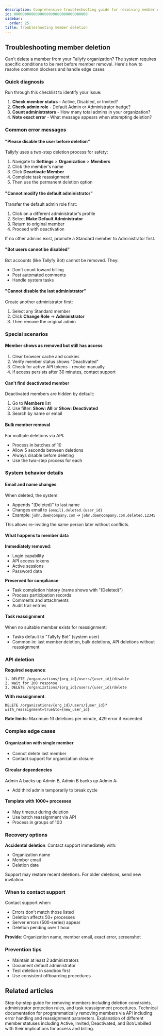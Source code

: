 ```yaml
---
description: Comprehensive troubleshooting guide for resolving member deletion issues in Tallyfy, including solutions for administrator constraints, two-step deletion requirements, and edge cases that prevent successful member removal.
id: 0000000000000000000000000000000000
sidebar:
  order: 25
title: Troubleshooting member deletion
---
```


## Troubleshooting member deletion

Can't delete a member from your Tallyfy organization? The system requires specific conditions to be met before member removal. Here's how to resolve common blockers and handle edge cases.

### Quick diagnosis

Run through this checklist to identify your issue:

1. **Check member status** - Active, Disabled, or Invited?
2. **Check admin role** - Default Admin or Administrator badge?
3. **Count administrators** - How many total admins in your organization?
4. **Note exact error** - What message appears when attempting deletion?

### Common error messages

#### "Please disable the user before deletion"

Tallyfy uses a two-step deletion process for safety:
1. Navigate to **Settings** > **Organization** > **Members**
2. Click the member's name
3. Click **Deactivate Member**
4. Complete task reassignment
5. Then use the permanent deletion option

#### "Cannot modify the default administrator"

Transfer the default admin role first:
1. Click on a different administrator's profile
2. Select **Make Default Administrator**
3. Return to original member
4. Proceed with deactivation

If no other admins exist, promote a Standard member to Administrator first.

#### "Bot users cannot be disabled"

Bot accounts (like Tallyfy Bot) cannot be removed. They:
- Don't count toward billing
- Post automated comments
- Handle system tasks

#### "Cannot disable the last administrator"

Create another administrator first:
1. Select any Standard member
2. Click **Change Role** → **Administrator**
3. Then remove the original admin

### Special scenarios

#### Member shows as removed but still has access

1. Clear browser cache and cookies
2. Verify member status shows "Deactivated"
3. Check for active API tokens - revoke manually
4. If access persists after 30 minutes, contact support

#### Can't find deactivated member

Deactivated members are hidden by default:
1. Go to **Members** list
2. Use filter: **Show: All** or **Show: Deactivated**
3. Search by name or email

#### Bulk member removal

For multiple deletions via API:
- Process in batches of 10
- Allow 5 seconds between deletions
- Always disable before deleting
- Use the two-step process for each

### System behavior details

#### Email and name changes

When deleted, the system:
- Appends "(Deleted)" to last name
- Changes email to `{email}.deleted.{user_id}`
- Example: `john.doe@company.com` → `john.doe@company.com.deleted.12345`

This allows re-inviting the same person later without conflicts.

#### What happens to member data

**Immediately removed**:
- Login capability
- API access tokens
- Active sessions
- Password data

**Preserved for compliance**:
- Task completion history (name shows with "(Deleted)")
- Process participation records
- Comments and attachments
- Audit trail entries

#### Task reassignment

When no suitable member exists for reassignment:
- Tasks default to "Tallyfy Bot" (system user)
- Common in: last member deletion, bulk deletions, API deletions without reassignment

### API deletion

**Required sequence**:
```
1. DELETE /organizations/{org_id}/users/{user_id}/disable
2. Wait for 200 response
3. DELETE /organizations/{org_id}/users/{user_id}/delete
```

**With reassignment**:
```
DELETE /organizations/{org_id}/users/{user_id}?with_reassignment=true&to={new_user_id}
```

**Rate limits**: Maximum 10 deletions per minute, 429 error if exceeded

### Complex edge cases

#### Organization with single member
- Cannot delete last member
- Contact support for organization closure

#### Circular dependencies
Admin A backs up Admin B, Admin B backs up Admin A:
- Add third admin temporarily to break cycle

#### Template with 1000+ processes
- May timeout during deletion
- Use batch reassignment via API
- Process in groups of 100

### Recovery options

**Accidental deletion**:
Contact support immediately with:
- Organization name
- Member email
- Deletion date

Support may restore recent deletions. For older deletions, send new invitation.

### When to contact support

Contact support when:
- Errors don't match those listed
- Deletion affects 50+ processes
- Server errors (500-series) appear
- Deletion pending over 1 hour

**Provide**: Organization name, member email, exact error, screenshot

### Prevention tips

- Maintain at least 2 administrators
- Document default administrator
- Test deletion in sandbox first
- Use consistent offboarding procedures


## Related articles
<CardGrid>
<LinkTitleCard header="<b>Settings > Remove a member</b>" href="/products/pro/settings/org-settings/how-can-i-remove-a-member-from-my-tallyfy-organization/" > Step-by-step guide for removing members including deletion constraints, administrator protection rules, and task reassignment procedures. </LinkTitleCard>
<LinkTitleCard header="<b>API > Remove member endpoint</b>" href="/products/pro/integrations/open-api/code-samples/members/remove-member/" > Technical documentation for programmatically removing members via API including error handling and reassignment parameters. </LinkTitleCard>
<LinkTitleCard header="<b>Settings > Understanding member statuses</b>" href="/products/pro/settings/org-settings/understanding-member-statuses/" > Explanation of different member statuses including Active, Invited, Deactivated, and Bot/Unbilled with their implications for access and billing. </LinkTitleCard>
</CardGrid>
